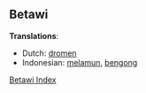 ==Betawi==

'''Translations''':

*Dutch: [[dromen]]
*Indonesian: [[lamun|melamun]], [[bengong]]


[[Wiktionary:Betawi index|Betawi Index]]